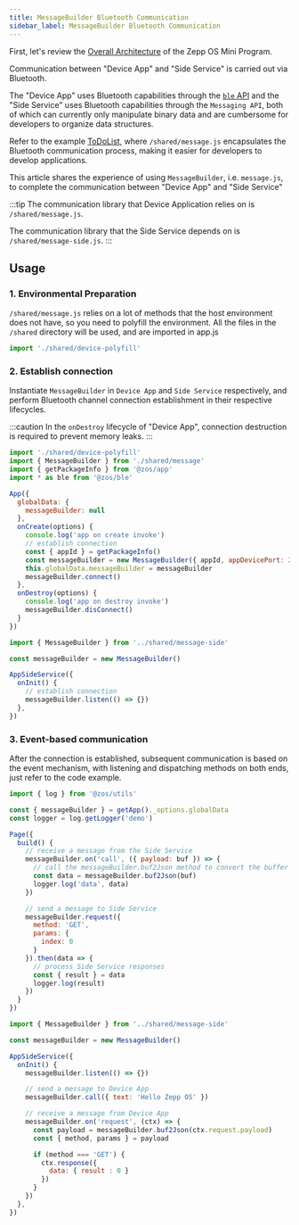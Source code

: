```yaml
---
title: MessageBuilder Bluetooth Communication
sidebar_label: MessageBuilder Bluetooth Communication
---
```


First, let's review the [Overall Architecture](../architecture/arc.mdx) of the Zepp OS Mini Program.

Communication between "Device App" and "Side Service" is carried out via Bluetooth.

The "Device App" uses Bluetooth capabilities through the [`ble` API](../../reference/device-app-api/newAPI/ble.mdx) and the "Side Service" uses Bluetooth capabilities through the `Messaging API`, both of which can currently only manipulate binary data and are cumbersome for developers to organize data structures.

Refer to the example [ToDoList](../../samples/app/toDoList.md), where `/shared/message.js` encapsulates the Bluetooth communication process, making it easier for developers to develop applications.

This article shares the experience of using `MessageBuilder`, i.e. `message.js`, to complete the communication between "Device App" and "Side Service"

:::tip
The communication library that Device Application relies on is `/shared/message.js`.

The communication library that the Side Service depends on is `/shared/message-side.js`.
:::

## Usage

### 1. Environmental Preparation

`/shared/message.js` relies on a lot of methods that the host environment does not have, so you need to polyfill the environment. All the files in the `/shared` directory will be used, and are imported in app.js

```js title=app.js
import './shared/device-polyfill'
```

### 2. Establish connection

Instantiate `MessageBuilder` in `Device App` and `Side Service` respectively, and perform Bluetooth channel connection establishment in their respective lifecycles.

:::caution
In the `onDestroy` lifecycle of "Device App", connection destruction is required to prevent memory leaks.
:::

```js title=app.js
import './shared/device-polyfill'
import { MessageBuilder } from './shared/message'
import { getPackageInfo } from '@zos/app'
import * as ble from '@zos/ble'

App({
  globalData: {
    messageBuilder: null
  },
  onCreate(options) {
    console.log('app on create invoke')
    // establish connection
    const { appId } = getPackageInfo()
    const messageBuilder = new MessageBuilder({ appId, appDevicePort: 20, appSidePort: 0, ble })
    this.globalData.messageBuilder = messageBuilder
    messageBuilder.connect()
  },
  onDestroy(options) {
    console.log('app on destroy invoke')
    messageBuilder.disConnect()
  }
})
```

```js title=app-side/index.js
import { MessageBuilder } from '../shared/message-side'

const messageBuilder = new MessageBuilder()

AppSideService({
  onInit() {
    // establish connection
    messageBuilder.listen(() => {})
  },
})
```

### 3. Event-based communication

After the connection is established, subsequent communication is based on the event mechanism, with listening and dispatching methods on both ends, just refer to the code example.

```js title=page.js
import { log } from '@zos/utils'

const { messageBuilder } = getApp()._options.globalData
const logger = log.getLogger('demo')

Page({
  build() {
    // receive a message from the Side Service
    messageBuilder.on('call', ({ payload: buf }) => {
      // call the messageBuilder.buf2Json method to convert the buffer to a JS JSON object
      const data = messageBuilder.buf2Json(buf)
      logger.log('data', data)
    })

    // send a message to Side Service
    messageBuilder.request({
      method: 'GET',
      params: {
        index: 0
      }
    }).then(data => {
      // process Side Service responses
      const { result } = data
      logger.log(result)
    })
  }
})
```

```js title=app-side/index.js
import { MessageBuilder } from '../shared/message-side'

const messageBuilder = new MessageBuilder()

AppSideService({
  onInit() {
    messageBuilder.listen(() => {})

    // send a message to Device App
    messageBuilder.call({ text: 'Hello Zepp OS' })

    // receive a message from Device App
    messageBuilder.on('request', (ctx) => {
      const payload = messageBuilder.buf2Json(ctx.request.payload)
      const { method, params } = payload

      if (method === 'GET') {
        ctx.response({
          data: { result : 0 }
        })
      }
    })
  },
})
```
